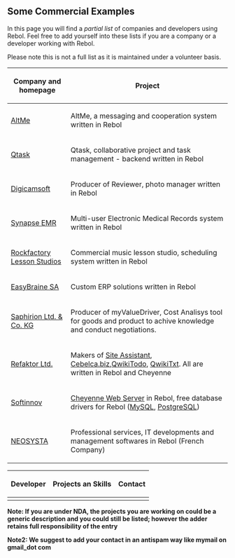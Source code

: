 ==Some Commercial Examples==

In this page you will find a ''partial list'' of companies and developers using Rebol.
Feel free to add yourself into these lists if you are a company or a developer working with Rebol.

Please note this is not a full list as it is maintained under a volunteer basis. 

{| class="wikitable"
! Company and homepage
! Project
|-
|[http://www.altme.com/ AltMe]
|AltMe, a messaging and cooperation system written in Rebol
|-
|[http://www.qtask.com Qtask]
|Qtask, collaborative project and task management - backend written in Rebol
|-
|[http://www.digicamsoft.com/ Digicamsoft]
|Producer of Reviewer, photo manager written in Rebol
|-
|[http://www.synapsedirect.com/ Synapse EMR]
|Multi-user Electronic Medical Records system written in Rebol
|-
|[http://www.rockfactory.us/ Rockfactory Lesson Studios]
|Commercial music lesson studio, scheduling system written in Rebol
|-
|[http://www.easybraine.be EasyBraine SA]
|Custom ERP solutions written in Rebol
|-
|[http://www.saphirion.com Saphirion Ltd. & Co. KG]
|Producer of myValueDriver, Cost Analisys tool for goods and product to achive knowledge and conduct negotiations.
|-
|[http://www.refaktor.si Refaktor Ltd.]
|Makers of [http://www.site-assistant.com Site Assistant], [https://www.cebelca.biz Cebelca.biz],[http://www.qwikitodo.com QwikiTodo], [http://www.qwikitxt.com QwikiTxt]. All are written in Rebol and Cheyenne
|-
|[http://www.softinnov.org Softinnov]
|[http://cheyenne-server.org Cheyenne Web Server] in Rebol, free database drivers for Rebol ([http://softinnov.org/rebol/mysql.shtml MySQL], [http://softinnov.org/rebol/pgsql.shtml PostgreSQL])
|-
|[http://www.neosysta.com NEOSYSTA]
|Professional services, IT developments and management softwares in Rebol (French Company)
|}

{| class="wikitable"
! Developer
! Projects an Skills
! Contact
|-
|
|
|
|}

'''Note: If you are under NDA, the projects you are working on could be a generic description and you could still be listed; however the adder retains full responsibility of the entry'''

'''Note2: We suggest to add your contact in an antispam way like mymail on gmail_dot com'''